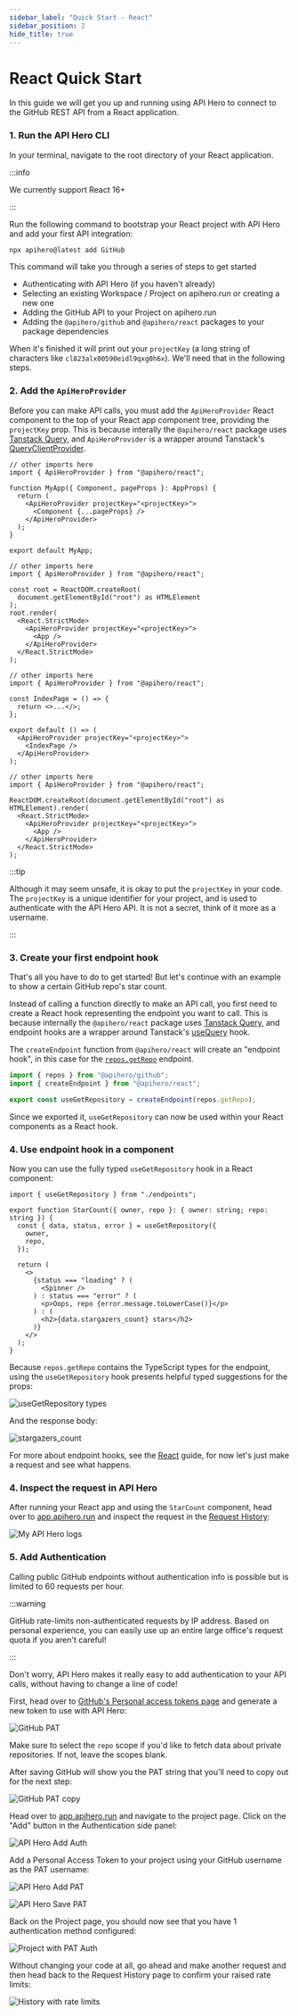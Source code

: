 ```yaml
---
sidebar_label: "Quick Start - React"
sidebar_position: 2
hide_title: true
---
```



# React Quick Start

In this guide we will get you up and running using API Hero to connect to the GitHub REST API from a React application.

### 1. Run the API Hero CLI

In your terminal, navigate to the root directory of your React application.

:::info

We currently support React 16+

:::

Run the following command to bootstrap your React project with API Hero and add your first API integration:

```zsh
npx apihero@latest add GitHub
```

This command will take you through a series of steps to get started

- Authenticating with API Hero (if you haven't already)
- Selecting an existing Workspace / Project on apihero.run or creating a new one
- Adding the GitHub API to your Project on apihero.run
- Adding the `@apihero/github` and `@apihero/react` packages to your package dependencies

When it's finished it will print out your `projectKey` (a long string of characters like `cl823alx00590eidl9qxg0h6x`). We'll need that in the following steps.

### 2. Add the `ApiHeroProvider`

Before you can make API calls, you must add the `ApiHeroProvider` React component to the top of your React app component tree, providing the `projectKey` prop. This is because interally the `@apihero/react` package uses [Tanstack Query](https://tanstack.com/query/v4), and `ApiHeroProvider` is a wrapper around Tanstack's [QueryClientProvider](https://tanstack.com/query/v4/docs/reference/QueryClientProvider).

<Tabs>
<TabItem value="next" label="Next.js">

```tsx title="pages/_app.tsx"
// other imports here
import { ApiHeroProvider } from "@apihero/react";

function MyApp({ Component, pageProps }: AppProps) {
  return (
    <ApiHeroProvider projectKey="<projectKey>">
      <Component {...pageProps} />
    </ApiHeroProvider>
  );
}

export default MyApp;
```

</TabItem>

<TabItem value="cra" label="Create React App">

```tsx title="src/App.tsx"
// other imports here
import { ApiHeroProvider } from "@apihero/react";

const root = ReactDOM.createRoot(
  document.getElementById("root") as HTMLElement
);
root.render(
  <React.StrictMode>
    <ApiHeroProvider projectKey="<projectKey>">
      <App />
    </ApiHeroProvider>
  </React.StrictMode>
);
```

</TabItem>

<TabItem value="gatsby" label="Gatsby">

```tsx title="src/pages/index.tsx"
// other imports here
import { ApiHeroProvider } from "@apihero/react";

const IndexPage = () => {
  return <>...</>;
};

export default () => (
  <ApiHeroProvider projectKey="<projectKey>">
    <IndexPage />
  </ApiHeroProvider>
);
```

</TabItem>

<TabItem value="vite" label="Vite">

```tsx title="src/main.tsx"
// other imports here
import { ApiHeroProvider } from "@apihero/react";

ReactDOM.createRoot(document.getElementById("root") as HTMLElement).render(
  <React.StrictMode>
    <ApiHeroProvider projectKey="<projectKey>">
      <App />
    </ApiHeroProvider>
  </React.StrictMode>
);
```

</TabItem>
</Tabs>

:::tip

Although it may seem unsafe, it is okay to put the `projectKey` in your code. The `projectKey` is a unique identifier for your project, and is used to authenticate with the API Hero API. It is not a secret, think of it more as a username.

:::

### 3. Create your first endpoint hook

That's all you have to do to get started! But let's continue with an example to show a certain GitHub repo's star count.

Instead of calling a function directly to make an API call, you first need to create a React hook representing the endpoint you want to call. This is because internally the `@apihero/react` package uses [Tanstack Query](https://tanstack.com/query/v4), and endpoint hooks are a wrapper around Tanstack's [useQuery](https://tanstack.com/query/v4/docs/reference/useQuery) hook.

The `createEndpoint` function from `@apihero/react` will create an "endpoint hook", in this case for the [`repos.getRepo`](https://docs.github.com/en/rest/repos/repos#get-a-repository) endpoint.

```ts title="src/endpoints.ts"
import { repos } from "@apihero/github";
import { createEndpoint } from "@apihero/react";

export const useGetRepository = createEndpoint(repos.getRepo);
```

Since we exported it, `useGetRepository` can now be used within your React components as a React hook.

### 4. Use endpoint hook in a component

Now you can use the fully typed `useGetRepository` hook in a React component:

```tsx
import { useGetRepository } from "./endpoints";

export function StarCount({ owner, repo }: { owner: string; repo: string }) {
  const { data, status, error } = useGetRepository({
    owner,
    repo,
  });

  return (
    <>
      {status === "loading" ? (
        <Spinner />
      ) : status === "error" ? (
        <p>Oops, repo {error.message.toLowerCase()}</p>
      ) : (
        <h2>{data.stargazers_count} stars</h2>
      )}
    </>
  );
}
```

Because `repos.getRepo` contains the TypeScript types for the endpoint, using the `useGetRepository` hook presents helpful typed suggestions for the props:

![useGetRepository types](/img/react/useGetRepositoryTypes.png)

And the response body:

![stargazers_count](/img/react/stargazers_count.png)

For more about endpoint hooks, see the [React](/platforms/react) guide, for now let's just make a request and see what happens.

### 4. Inspect the request in API Hero

After running your React app and using the `StarCount` component, head over to [app.apihero.run](https://app.apihero.run) and inspect the request in the [Request History](/features/request-history):

![My API Hero logs](/img/nodeLogs.png)

### 5. Add Authentication

Calling public GitHub endpoints without authentication info is possible but is limited to 60 requests per hour.

:::warning

GitHub rate-limits non-authenticated requests by IP address. Based on personal experience, you can easily use up an entire large office's request quota if you aren't careful!

:::

Don't worry, API Hero makes it really easy to add authentication to your API calls, without having to change a line of code!

First, head over to [GitHub's Personal access tokens page](https://github.com/settings/tokens) and generate a new token to use with API Hero:

![GitHub PAT](/img/authentication/githubPAT.png)

Make sure to select the `repo` scope if you'd like to fetch data about private repositories. If not, leave the scopes blank.

After saving GitHub will show you the PAT string that you'll need to copy out for the next step:

![GitHub PAT copy](/img/authentication/githubPATcopy.png)

Head over to [app.apihero.run](https://app.apihero.run) and navigate to the project page. Click on the "Add" button in the Authentication side panel:

![API Hero Add Auth](/img/authentication/addAuth.png)

Add a Personal Access Token to your project using your GitHub username as the PAT username:

![API Hero Add PAT](/img/authentication/githubPATadd.png)

![API Hero Save PAT](/img/authentication/githubPATsave.png)

Back on the Project page, you should now see that you have 1 authentication method configured:

![Project with PAT Auth](/img/authentication/projectWithAuth.png)

Without changing your code at all, go ahead and make another request and then head back to the Request History page to confirm your raised rate limits:

![History with rate limits](/img/authentication/historyWithRateLimits.png)
